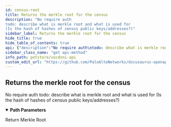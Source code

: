 ```yaml
---
id: census-root
title: Returns the merkle root for the census
description: "No require auth
todo: describe what is merkle root and what is used for 
(Is the hash of hashes of census public keys/addresses?)"
sidebar_label: Returns the merkle root for the census
hide_title: true
hide_table_of_contents: true
api: {"description":"No require auth\ntodo: describe what is merkle root and what is used for \n(Is the hash of hashes of census public keys/addresses?)","operationId":"censusRoot","tags":["census"],"parameters":[{"name":"censusId","in":"path","description":"Census id","required":true,"schema":{"type":"string","example":"b547a9c83ad7d61b568cf10ebbb25338d680810fa219fa69477cfbd860b386c2"}}],"responses":{"200":{"description":"Return Merkle Root","content":{"application/json":{"example":"{\n  \"root\":\"b4a875b03f6f993e9daf804f67a6fc183b7a4d9b6390abcb6d7f56ff14d394b6\"\n}"}}}},"method":"get","path":"/census/{censusId}/root","servers":[{"url":"https://api.vocdoni.io/version/v3"}],"security":[{"bearerAuth":[]}],"securitySchemes":{"bearerAuth":{"type":"http","scheme":"bearer"}},"info":{"version":"2.0.0","title":"Vocdoni API","license":{"name":"MIT"},"description":"**Goals and Objectives:** The Vocdoni API is meant to be the entry point for external integrators to add voting capabilities to an existing  CRM, customer base and product experience. The API should act as a satellite that facilitates creating votes using  Vocdoni, without the hassle of learning a deep platform."},"postman":{"name":"Returns the merkle root for the census","description":{"content":"No require auth\ntodo: describe what is merkle root and what is used for \n(Is the hash of hashes of census public keys/addresses?)","type":"text/plain"},"url":{"path":["census",":censusId","root"],"host":["{{baseUrl}}"],"query":[],"variable":[{"disabled":false,"description":{"content":"(Required) Census id","type":"text/plain"},"type":"any","value":"","key":"censusId"}]},"header":[{"key":"Accept","value":"application/json"}],"method":"GET"}}
sidebar_class_name: "get api-method"
info_path: petstore/vocdoni-api
custom_edit_url: "https://github.com/PaloAltoNetworks/docusaurus-openapi-docs/issues/new?labels=documentation&template=documentation_problem.md&title=[Documentation] Requesting changes to 'Returns the merkle root for the census' (census-root)"
---
```



## Returns the merkle root for the census



No require auth
todo: describe what is merkle root and what is used for 
(Is the hash of hashes of census public keys/addresses?)

<details style={{"marginBottom":"1rem"}} data-collapsed={false} open={true}><summary style={{}}><strong>Path Parameters</strong></summary><div><ul><ParamsItem className={"paramsItem"} param={{"name":"censusId","in":"path","description":"Census id","required":true,"schema":{"type":"string","example":"b547a9c83ad7d61b568cf10ebbb25338d680810fa219fa69477cfbd860b386c2"}}}></ParamsItem></ul></div></details><div><ApiTabs><TabItem label={"200"} value={"200"}><div>

Return Merkle Root

</div><div><MimeTabs schemaType={"response"}><TabItem label={"application/json"} value={"application/json"}><SchemaTabs><TabItem label={"Example"} value={"Example"}><ResponseSamples responseExample={"{\n  \"root\":\"b4a875b03f6f993e9daf804f67a6fc183b7a4d9b6390abcb6d7f56ff14d394b6\"\n}"} language={"json"}></ResponseSamples></TabItem></SchemaTabs></TabItem></MimeTabs></div></TabItem></ApiTabs></div>